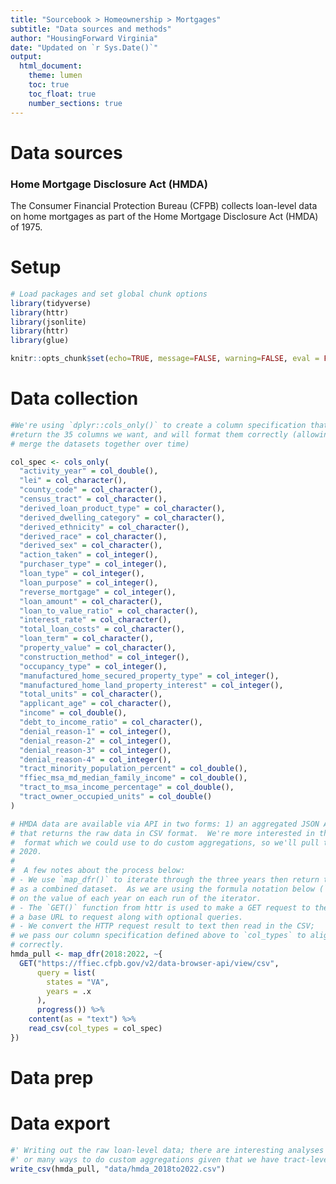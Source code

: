 ```yaml
---
title: "Sourcebook > Homeownership > Mortgages"
subtitle: "Data sources and methods"
author: "HousingForward Virginia"
date: "Updated on `r Sys.Date()`"
output:
  html_document:
    theme: lumen
    toc: true
    toc_float: true
    number_sections: true
---
```


# Data sources

### Home Mortgage Disclosure Act (HMDA) {-}

The Consumer Financial Protection Bureau (CFPB) collects loan-level data on home 
mortgages as part of the Home Mortgage Disclosure Act (HMDA) of 1975.


# Setup

```r
# Load packages and set global chunk options
library(tidyverse)
library(httr)
library(jsonlite)
library(httr)
library(glue)

knitr::opts_chunk$set(echo=TRUE, message=FALSE, warning=FALSE, eval = FALSE)
```

# Data collection
```r
#We're using `dplyr::cols_only()` to create a column specification that will only
#return the 35 columns we want, and will format them correctly (allowing us to appropriately 
# merge the datasets together over time)

col_spec <- cols_only(
  "activity_year" = col_double(),
  "lei" = col_character(),
  "county_code" = col_character(),
  "census_tract" = col_character(),
  "derived_loan_product_type" = col_character(),
  "derived_dwelling_category" = col_character(),
  "derived_ethnicity" = col_character(),
  "derived_race" = col_character(),
  "derived_sex" = col_character(),
  "action_taken" = col_integer(),
  "purchaser_type" = col_integer(),
  "loan_type" = col_integer(),
  "loan_purpose" = col_integer(),
  "reverse_mortgage" = col_integer(),
  "loan_amount" = col_character(),
  "loan_to_value_ratio" = col_character(),
  "interest_rate" = col_character(),
  "total_loan_costs" = col_character(),
  "loan_term" = col_character(),
  "property_value" = col_character(),
  "construction_method" = col_integer(),
  "occupancy_type" = col_integer(),
  "manufactured_home_secured_property_type" = col_integer(),
  "manufactured_home_land_property_interest" = col_integer(),
  "total_units" = col_character(),
  "applicant_age" = col_character(),
  "income" = col_double(),
  "debt_to_income_ratio" = col_character(),
  "denial_reason-1" = col_integer(),
  "denial_reason-2" = col_integer(),
  "denial_reason-3" = col_integer(),
  "denial_reason-4" = col_integer(),
  "tract_minority_population_percent" = col_double(),
  "ffiec_msa_md_median_family_income" = col_double(),
  "tract_to_msa_income_percentage" = col_double(),
  "tract_owner_occupied_units" = col_double()
)

# HMDA data are available via API in two forms: 1) an aggregated JSON API, and 2) a bulk API
# that returns the raw data in CSV format.  We're more interested in the raw data here in CSV
#  format which we could use to do custom aggregations, so we'll pull that down for 2018 through
# 2020.  
#
#  A few notes about the process below:
# - We use `map_dfr()` to iterate through the three years then return the result 
# as a combined dataset.  As we are using the formula notation below (`~`), `.x` takes
# on the value of each year on each run of the iterator. 
# - The `GET()` function from httr is used to make a GET request to the HMDA API.  It requires
# a base URL to request along with optional queries.  
# - We convert the HTTP request result to text then read in the CSV; 
# we pass our column specification defined above to `col_types` to align each dataset
# correctly.
hmda_pull <- map_dfr(2018:2022, ~{
  GET("https://ffiec.cfpb.gov/v2/data-browser-api/view/csv", 
      query = list(
        states = "VA",
        years = .x
      ), 
      progress()) %>%
    content(as = "text") %>%
    read_csv(col_types = col_spec) 
})


```

# Data prep


# Data export
```r
#' Writing out the raw loan-level data; there are interesting analyses that could be done as-is
#' or many ways to do custom aggregations given that we have tract-level information
write_csv(hmda_pull, "data/hmda_2018to2022.csv")

```